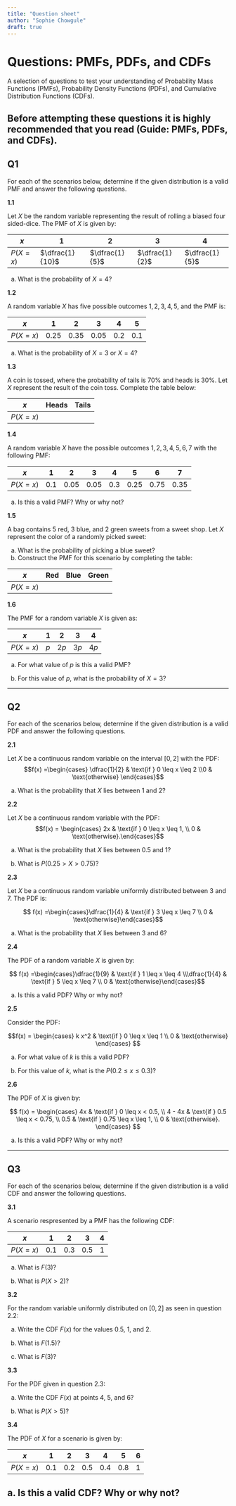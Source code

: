 ```yaml
---
title: "Question sheet"
author: "Sophie Chowgule"
draft: true
---
```


# Questions: PMFs, PDFs, and CDFs

A selection of questions to test your understanding of Probability Mass Functions (PMFs), Probability Density Functions (PDFs), and Cumulative Distribution Functions (CDFs).

## Before attempting these questions it is highly recommended that you read (Guide: PMFs, PDFs, and CDFs).

## Q1

For each of the scenarios below, determine if the given distribution is a valid PMF and answer the following questions.

**1.1**

Let $X$ be the random variable representing the result of rolling a biased four sided-dice. The PMF of $X$ is given by:

| $x$      | 1               | 2              | 3              | 4              |
|----------|-----------------|----------------|----------------|----------------|
| $P(X=x)$ | $\dfrac{1}{10}$ | $\dfrac{1}{5}$ | $\dfrac{1}{2}$ | $\dfrac{1}{5}$ |

a.  What is the probability of $X = 4$?

**1.2**

A random variable $X$ has five possible outcomes ${1, 2, 3, 4, 5}$, and the PMF is:

| $x$      | 1    | 2    | 3    | 4   | 5   |
|----------|------|------|------|-----|-----|
| $P(X=x)$ | 0.25 | 0.35 | 0.05 | 0.2 | 0.1 |

a.  What is the probability of $X = 3$ or $X = 4$?

**1.3**

A coin is tossed, where the probability of tails is 70% and heads is 30%. Let $X$ represent the result of the coin toss. Complete the table below:

| $x$      | Heads | Tails |
|----------|-------|-------|
| $P(X=x)$ |       |       |

**1.4**

A random variable $X$ have the possible outcomes ${1, 2, 3, 4, 5, 6, 7}$ with the following PMF:

| $x$      | 1   | 2    | 3    | 4   | 5    | 6    | 7    |
|----------|-----|------|------|-----|------|------|------|
| $P(X=x)$ | 0.1 | 0.05 | 0.05 | 0.3 | 0.25 | 0.75 | 0.35 |

a.  Is this a valid PMF? Why or why not?

**1.5**

A bag contains 5 red, 3 blue, and 2 green sweets from a sweet shop. Let $X$ represent the color of a randomly picked sweet:

a.  What is the probability of picking a blue sweet?\
b.  Construct the PMF for this scenario by completing the table:

| $x$      | Red | Blue | Green |
|----------|-----|------|-------|
| $P(X=x)$ |     |      |       |

**1.6**

The PMF for a random variable $X$ is given as:

| $x$      | 1   | 2    | 3    | 4    |
|----------|-----|------|------|------|
| $P(X=x)$ | $p$ | $2p$ | $3p$ | $4p$ |

a.  For what value of $p$ is this a valid PMF?

b.  For this value of $p$, what is the probability of $X = 3$?

------------------------------------------------------------------------

## Q2

For each of the scenarios below, determine if the given distribution is a valid PDF and answer the following questions.

**2.1**

Let $X$ be a continuous random variable on the interval $[0, 2]$ with the PDF:\
$$f(x) =\begin{cases} \dfrac{1}{2} & \text{if } 0 \leq x \leq 2 \\0 & \text{otherwise} \end{cases}$$

a.  What is the probability that $X$ lies between 1 and 2?

**2.2**

Let $X$ be a continuous random variable with the PDF:\
$$f(x) = \begin{cases} 2x & \text{if } 0 \leq x \leq 1, \\ 0 & \text{otherwise}.\end{cases}$$

a.  What is the probability that $X$ lies between 0.5 and 1?

b.  What is $P(0.25 > X > 0.75)$?

**2.3**

Let $X$ be a continuous random variable uniformly distributed between 3 and 7. The PDF is:

$$ f(x) =\begin{cases}\dfrac{1}{4} & \text{if } 3 \leq x \leq 7 \\ 0 & \text{otherwise}\end{cases}$$

a.  What is the probability that $X$ lies between 3 and 6?

**2.4**

The PDF of a random variable $X$ is given by:

$$ f(x) =\begin{cases}\dfrac{1}{9} & \text{if } 1 \leq x \leq 4 \\\dfrac{1}{4} & \text{if } 5 \leq x \leq 7 \\ 0 & \text{otherwise}\end{cases}$$

a.  Is this a valid PDF? Why or why not?

**2.5**

Consider the PDF:

$$f(x) =
\begin{cases}
k x^2 & \text{if } 0 \leq x \leq 1 \\
0 & \text{otherwise}
\end{cases}
$$

a.  For what value of $k$ is this a valid PDF?

b.  For this value of $k$, what is the $P(0.2 \leq x \leq 0.3)$?

**2.6**

The PDF of $X$ is given by:

$$
f(x) =
\begin{cases}
4x & \text{if } 0 \leq x < 0.5, \\
4 - 4x & \text{if } 0.5 \leq x < 0.75, \\
0.5 & \text{if } 0.75 \leq x \leq 1, \\
0 & \text{otherwise}.
\end{cases}
$$

a.  Is this a valid PDF? Why or why not?

------------------------------------------------------------------------

## Q3

For each of the scenarios below, determine if the given distribution is a valid CDF and answer the following questions.

**3.1**

A scenario respresented by a PMF has the following CDF:

| $x$      | 1   | 2   | 3   | 4   |
|----------|-----|-----|-----|-----|
| $P(X=x)$ | 0.1 | 0.3 | 0.5 | 1   |

a.  What is $F(3)$?

b.  What is $P(X > 2)$?

**3.2**

For the random variable uniformly distributed on $[0, 2]$ as seen in question 2.2:

a.  Write the CDF $F(x)$ for the values 0.5, 1, and 2.

b.  What is $F(1.5)$?

c.  What is $F(3)$?

**3.3**

For the PDF given in question 2.3:

a.  Write the CDF $F(x)$ at points 4, 5, and 6?

b.  What is $P(X > 5)$?

**3.4**

The PDF of $X$ for a scenario is given by:

| $x$      | 1   | 2   | 3   | 4   | 5   | 6   |
|----------|-----|-----|-----|-----|-----|-----|
| $P(X=x)$ | 0.1 | 0.2 | 0.5 | 0.4 | 0.8 | 1   |

## a. Is this a valid CDF? Why or why not?
